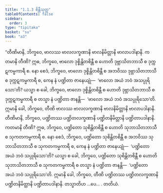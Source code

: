 ```yaml
---
title: "1.1.3 စိန္တီသုတ္တ"
tableOfContents: false
sidebar:
  order: 3
type: "tipitaka"
basket: "su"
book: "a3"
---
```



<DynamicBreadcrumb />

<Division number="3" book="a3" e="ch" v="15" p="100">

<Paragraph number="11" book="a3">
“တီဏိမာနိ, ဘိက္ခဝေ, ဗာလဿ ဗာလလက္ခဏာနိ ဗာလနိမိတ္တာနိ ဗာလာပဒါနာနိ. ကတမာနိ တီဏိ? ဣဓ, ဘိက္ခဝေ, ဗာလော ဒုစ္စိန္တိတစိန္တီ စ ဟောတိ ဒုဗ္ဘာသိတဘာသီ စ ဒုက္ကဋကမ္မကာရီ စ. နော စေဒံ, ဘိက္ခဝေ, ဗာလော ဒုစ္စိန္တိတစိန္တီ စ အဘဝိဿ ဒုဗ္ဘာသိတဘာသီ စ ဒုက္ကဋကမ္မကာရီ စ, ကေန နံ ပဏ္ဍိတာ ဇာနေယျုံ—  ‘ဗာလော အယံ ဘဝံ အသပ္ပုရိသော’တိ? ယသ္မာ စ ခေါ, ဘိက္ခဝေ, ဗာလော ဒုစ္စိန္တိတစိန္တီ စ ဟောတိ ဒုဗ္ဘာသိတဘာသီ စ ဒုက္ကဋကမ္မကာရီ စ တသ္မာ နံ ပဏ္ဍိတာ ဇာနန္တိ—  ‘ဗာလော အယံ ဘဝံ အသပ္ပုရိသော’တိ. ဣမာနိ ခေါ, ဘိက္ခဝေ, တီဏိ ဗာလဿ ဗာလလက္ခဏာနိ ဗာလနိမိတ္တာနိ ဗာလာပဒါနာနိ.
</Paragraph>

<Paragraph number="12" book="a3">
တီဏိမာနိ, ဘိက္ခဝေ, ပဏ္ဍိတဿ ပဏ္ဍိတလက္ခဏာနိ ပဏ္ဍိတနိမိတ္တာနိ ပဏ္ဍိတာပဒါနာနိ. ကတမာနိ တီဏိ? ဣဓ, ဘိက္ခဝေ, ပဏ္ဍိတော သုစိန္တိတစိန္တီ စ ဟောတိ သုဘာသိတဘာသီ စ သုကတကမ္မကာရီ စ. နော စေဒံ, ဘိက္ခဝေ, ပဏ္ဍိတော သုစိန္တိတစိန္တီ စ အဘဝိဿ သုဘာသိတဘာသီ စ သုကတကမ္မကာရီ စ, ကေန နံ ပဏ္ဍိတာ ဇာနေယျုံ—  ‘ပဏ္ဍိတော အယံ ဘဝံ သပ္ပုရိသော’တိ? ယသ္မာ စ ခေါ, ဘိက္ခဝေ, ပဏ္ဍိတော သုစိန္တိတစိန္တီ စ ဟောတိ သုဘာသိတဘာသီ စ သုကတကမ္မကာရီ စ တသ္မာ နံ ပဏ္ဍိတာ ဇာနန္တိ—  ‘ပဏ္ဍိတော အယံ ဘဝံ သပ္ပုရိသော’တိ. ဣမာနိ ခေါ, ဘိက္ခဝေ, တီဏိ ပဏ္ဍိတဿ ပဏ္ဍိတလက္ခဏာနိ ပဏ္ဍိတနိမိတ္တာနိ ပဏ္ဍိတာပဒါနာနိ. တသ္မာတိဟ …ပေ… .

</Paragraph>
</Division>

<Paragraph number="13" type="center" book="a3">
တတိယံ.
</Paragraph>